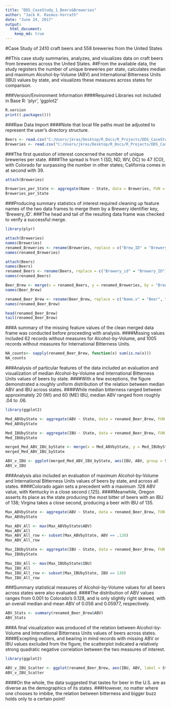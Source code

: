 ```yaml
---
title: "DDS_CaseStudy_1_Beers&Breweries"
author: "Jack K. Rasmus-Vorrath"
date: "June 24, 2017"
output:
  html_document:
    keep_md: true
---
```

#Case Study of 2410 craft beers and 558 breweries from the United States

##This case study summaries, analyzes, and visualizes data on craft beers from breweries across the United States.
##From the available data, the study registers the number of unique breweries per state, calculates median and maximum Alcohol-by-Volume (ABV) and International Bitterness Units (IBU) values by state, and visualizes these measures across states for comparison. 


###Version/Environment Information
####Required Libraries not included in Base R: 'plyr', 'ggplot2' 
```r
R.version
print((.packages()))
```

###Raw Data Import
####Note that local file paths must be adjusted to represent the user's directory structure.
```r

Beers <- read.csv("C:/Users/jkras/Desktop/R_Docs/R_Projects/DDS_CaseStudy_1/Raw_Data/Beers.csv")
Breweries <- read.csv("C:/Users/jkras/Desktop/R_Docs/R_Projects/DDS_CaseStudy_1/Raw_Data/Breweries.csv")
```


###The first question of interest concerned the number of unique breweries per state.
####The spread is from 1 (SD, ND, WV, DC) to 47 (CO), with Colorado far surpassing the number in other states; California comes in at second with 39.
```r

attach(Breweries)

Breweries_per_State <- aggregate(Name ~ State, data = Breweries, FUN = length)
Breweries_per_State
```


###Producing summary statistics of interest required cleaning up feature names of the two data frames to merge them by a Brewery identifier key, 'Brewery_ID'.
###The head and tail of the resulting data frame was checked to verify a successful merge.
```r

library(plyr)

attach(Breweries)
names(Breweries)
renamed_Breweries <- rename(Breweries, replace = c("Brew_ID" = "Brewery_ID"))
names(renamed_Breweries)

attach(Beers)
names(Beers)
renamed_Beers <- rename(Beers, replace = c("Brewery_id" = "Brewery_ID"))
names(renamed_Beers)

Beer_Brew <- merge(x = renamed_Beers, y = renamed_Breweries, by = "Brewery_ID", all = T)
names(Beer_Brew)

renamed_Beer_Brew <- rename(Beer_Brew, replace = c("Name.x" = "Beer", "Name.y" = "Brewery"))
names(renamed_Beer_Brew)

head(renamed_Beer_Brew)
tail(renamed_Beer_Brew)
```


###A summary of the missing feature values of the clean merged data frame was conducted before proceeding with analysis.
####Missing values included 62 records without measures for Alcohol-by-Volume, and 1005 records without measures for International Bitterness Units.
```r

NA_counts<- sapply(renamed_Beer_Brew, function(x) sum(is.na(x)))
NA_counts
```


###Analysis of particular features of the data included an evaluation and visualization of median Alcohol-by-Volume and International Bitterness Units values of beers by state.
####With a few exceptions, the figure demonstrated a roughly uniform distribution of the relation between median ABV and IBU across states.
####While median bitterness ranged between approximately 20 (WI) and 60 (ME) IBU, median ABV ranged from roughly .04 to .06.
```r

library(ggplot2)

Med_ABVbyState <- aggregate(ABV ~ State, data = renamed_Beer_Brew, FUN = median)
Med_ABVbyState

Med_IBUbyState <- aggregate(IBU ~ State, data = renamed_Beer_Brew, FUN = median)
Med_IBUbyState

merged_Med_ABV_IBU_byState <- merge(x = Med_ABVbyState, y = Med_IBUbyState, by = "State", all = T)
merged_Med_ABV_IBU_byState

ABV_v_IBU <- ggplot(merged_Med_ABV_IBU_byState, aes(IBU, ABV, group = State)) + geom_col(aes(fill = State), position = "dodge") + geom_text(aes(label = State), position = "dodge", size = 2)
ABV_v_IBU
```


###Analysis also included an evaluation of maximum Alcohol-by-Volume and International Bitterness Units values of beers by state, and across all states.
####Colorado again sets a precedent with a maximum .128 ABV value, with Kentucky in a close second (.125).
####Meanwhile, Oregon asserts its place as the state producing the most bitter of beers with an IBU of 138; Virgina takes a close second, producing a beer with IBU of 135.
```r

Max_ABVbyState <- aggregate(ABV ~ State, data = renamed_Beer_Brew, FUN = max)
Max_ABVbyState

Max_ABV_All <- max(Max_ABVbyState$ABV)
Max_ABV_All
Max_ABV_All_row <- subset(Max_ABVbyState, ABV == .128)
Max_ABV_All_row

Max_IBUbyState <- aggregate(IBU ~ State, data = renamed_Beer_Brew, FUN = max)
Max_IBUbyState

Max_IBU_All <- max(Max_IBUbyState$IBU)
Max_IBU_All
Max_IBU_All_row <- subset(Max_IBUbyState, IBU == 138)
Max_IBU_All_row
```


###Summary statistical measures of Alcohol-by-Volume values for all beers across states were also evaluated.
####The distribution of ABV values ranges from 0.001 to Colorado's 0.128, and is only slightly right skewed, with an overall median and mean ABV of 0.056 and 0.05977, respectively.
```r

ABV_Stats <- summary(renamed_Beer_Brew$ABV)
ABV_Stats
```


###A final visualization was produced of the relation between Alcohol-by-Volume and International Bitterness Units values of beers across states.
####Excepting outliers, and bearing in mind records with missing ABV or IBU values excluded from the figure, the scatterplot indicated a relatively strong quadratic negative correlation between the two measures of interest.
```r

library(ggplot2)

ABV_v_IBU_Scatter <- ggplot(renamed_Beer_Brew, aes(IBU, ABV, label = State)) + geom_text(size = 1, check_overlap = T) + geom_label(aes(fill = State), color = "black", label.padding = unit(.1, "lines"), label.size = .1)
ABV_v_IBU_Scatter
```


####On the whole, the data suggested that tastes for beer in the U.S. are as diverse as the demographics of its states.
###However, no matter where one chooses to imbibe, the relation between bitterness and bigger buzz holds only to a certain point!